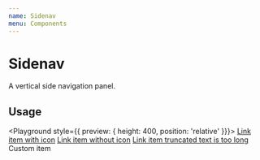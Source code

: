 ```yaml
---
name: Sidenav
menu: Components
---
```



# Sidenav

A vertical side navigation panel.

## Usage

<Playground style={{ preview: { height: 400, position: 'relative' }}}>
  <Sidenav>
    <SidenavHeader>
      <Logo color="white" />
    </SidenavHeader>
    <SidenavMenu>
      <SidenavLinkItem><a href="#"><HelpIcon /> Link item with icon</a></SidenavLinkItem>
      <SidenavLinkItem><a href="#">Link item without icon</a></SidenavLinkItem>
      <SidenavLinkItem><a href="#"><HelpIcon /> Link item truncated text is too long</a></SidenavLinkItem>
      <SidenavItem><span className="custom">Custom item</span></SidenavItem>
    </SidenavMenu>
  </Sidenav>
  <style dangerouslySetInnerHTML={{
    __html: `
      .custom {
        align-items: center;
        color: #fdb5af;
        display: flex;
        flex-grow: 1;
        height: 100%;
        padding: 0 24px;
      }
      .custom:active {
        color: #fdc4bf;
      }
    `
  }}/>
</Playground>
